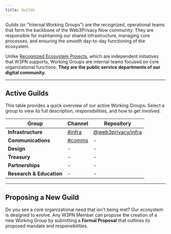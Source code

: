 ```yaml
---
title: Guilds
---
```


Guilds (or "Internal Working Groups") are the recognized, operational teams that form the backbone of the Web3Privacy Now community. They are responsible for maintaining our shared infrastructure, managing core processes, and ensuring the smooth day-to-day functioning of the ecosystem.

Unlike [Recognized Ecosystem Projects](/ecosystem/recognized-projects), which are independent initiatives that W3PN supports, Working Groups are internal teams focused on core organizational functions. **They are the public service departments of our digital community.**

---

## Active Guilds

This table provides a quick overview of our active Working Groups. Select a group to view its full description, responsibilities, and how to get involved.

| Group | Channel | Repository |
| --- | --- | --- |
| **Infrastructure** | [#infra](https://commons.w3pn.org/#narrow/channel/23-infrastructure) | [@web3privacy/infra](https://github.com/web3privacy/infra) |
| **Communications** | [#comms](https://commons.w3pn.org/#narrow/channel/24-comms) | - |
| **Design** | - | - |
| **Treasury** | - | - |
| **Partnerships** | - | - |
| **Research & Education** | - | - |

---

## Proposing a New Guild

Do you see a core organizational need that isn't being met? Our ecosystem is designed to evolve. Any W3PN Member can propose the creation of a new Working Group by submitting a **Formal Proposal** that outlines its proposed mandate and responsibilities.

